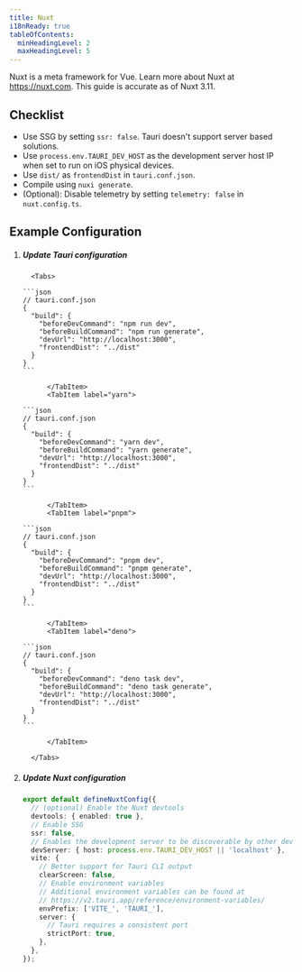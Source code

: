 ```yaml
---
title: Nuxt
i18nReady: true
tableOfContents:
  minHeadingLevel: 2
  maxHeadingLevel: 5
---
```



Nuxt is a meta framework for Vue. Learn more about Nuxt at https://nuxt.com. This guide is accurate as of Nuxt 3.11.

## Checklist

- Use SSG by setting `ssr: false`. Tauri doesn't support server based solutions.
- Use `process.env.TAURI_DEV_HOST` as the development server host IP when set to run on iOS physical devices.
- Use `dist/` as `frontendDist` in `tauri.conf.json`.
- Compile using `nuxi generate`.
- (Optional): Disable telemetry by setting `telemetry: false` in `nuxt.config.ts`.

## Example Configuration

<Steps>

1.  ##### Update Tauri configuration

          <Tabs>

    <TabItem label="npm">

        ```json
        // tauri.conf.json
        {
          "build": {
            "beforeDevCommand": "npm run dev",
            "beforeBuildCommand": "npm run generate",
            "devUrl": "http://localhost:3000",
            "frontendDist": "../dist"
          }
        }
        ```

              </TabItem>
              <TabItem label="yarn">

        ```json
        // tauri.conf.json
        {
          "build": {
            "beforeDevCommand": "yarn dev",
            "beforeBuildCommand": "yarn generate",
            "devUrl": "http://localhost:3000",
            "frontendDist": "../dist"
          }
        }
        ```

              </TabItem>
              <TabItem label="pnpm">

        ```json
        // tauri.conf.json
        {
          "build": {
            "beforeDevCommand": "pnpm dev",
            "beforeBuildCommand": "pnpm generate",
            "devUrl": "http://localhost:3000",
            "frontendDist": "../dist"
          }
        }
        ```

              </TabItem>
              <TabItem label="deno">

        ```json
        // tauri.conf.json
        {
          "build": {
            "beforeDevCommand": "deno task dev",
            "beforeBuildCommand": "deno task generate",
            "devUrl": "http://localhost:3000",
            "frontendDist": "../dist"
          }
        }
        ```

              </TabItem>

          </Tabs>

1.  ##### Update Nuxt configuration

    ```ts
    export default defineNuxtConfig({
      // (optional) Enable the Nuxt devtools
      devtools: { enabled: true },
      // Enable SSG
      ssr: false,
      // Enables the development server to be discoverable by other devices when running on iOS physical devices
      devServer: { host: process.env.TAURI_DEV_HOST || 'localhost' },
      vite: {
        // Better support for Tauri CLI output
        clearScreen: false,
        // Enable environment variables
        // Additional environment variables can be found at
        // https://v2.tauri.app/reference/environment-variables/
        envPrefix: ['VITE_', 'TAURI_'],
        server: {
          // Tauri requires a consistent port
          strictPort: true,
        },
      },
    });
    ```

</Steps>
